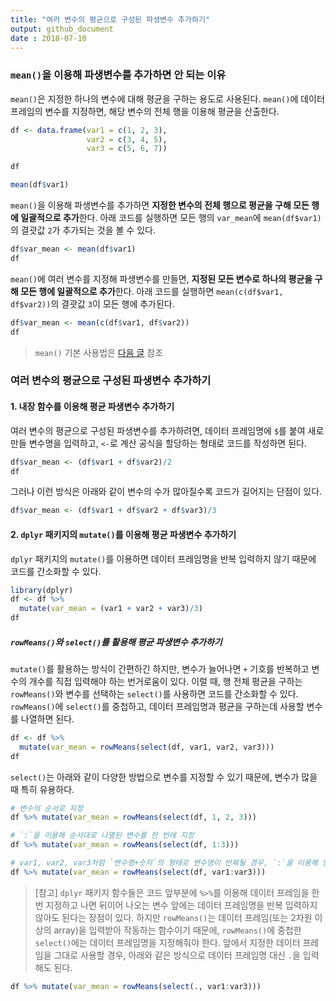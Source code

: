 ```yaml
---
title: "여러 변수의 평균으로 구성된 파생변수 추가하기"
output: github_document
date : 2018-07-10
---
```


### `mean()`을 이용해 파생변수를 추가하면 안 되는 이유

`mean()`은 지정한 하나의 변수에 대해 평균을 구하는 용도로 사용된다. `mean()`에 데이터 프레임의 변수를 지정하면, 해당 변수의 전체 행을 이용해 평균을 산출한다.

```r
df <- data.frame(var1 = c(1, 2, 3),
                 var2 = c(3, 4, 5),
                 var3 = c(5, 6, 7))

df

mean(df$var1)
```

`mean()`을 이용해 파생변수를 추가하면 **지정한 변수의 전체 행으로 평균을 구해 모든 행에 일괄적으로 추가**한다. 아래 코드를 실행하면 모든 행의 `var_mean`에 `mean(df$var1)`의 결괏값 `2`가 추가되는 것을 볼 수 있다.

```r
df$var_mean <- mean(df$var1)
df
```

`mean()`에 여러 변수를 지정해 파생변수를 만들면, **지정된 모든 변수로 하나의 평균을 구해 모든 행에 일괄적으로 추가**한다. 아래 코드를 실행하면 `mean(c(df$var1, df$var2))`의 결괏값 `3`이 모든 행에 추가된다.

```r
df$var_mean <- mean(c(df$var1, df$var2))
df
```

> `mean()` 기본 사용법은 [다음 글](https://github.com/youngwoos/RStudy/blob/master/mean.md) 참조


### 여러 변수의 평균으로 구성된 파생변수 추가하기

#### 1. 내장 함수를 이용해 평균 파생변수 추가하기

여러 변수의 평균으로 구성된 파생변수를 추가하려면, 데이터 프레임명에 `$`를 붙여 새로 만들 변수명을 입력하고, `<-`로 계산 공식을 할당하는 형태로 코드를 작성하면 된다.
```r
df$var_mean <- (df$var1 + df$var2)/2
df
```

그러나 이런 방식은 아래와 같이 변수의 수가 많아질수록 코드가 길어지는 단점이 있다.
```r
df$var_mean <- (df$var1 + df$var2 + df$var3)/3
```


#### 2. `dplyr` 패키지의 `mutate()`를 이용해 평균 파생변수 추가하기

`dplyr` 패키지의 `mutate()`를 이용하면 데이터 프레임명을 반복 입력하지 않기 때문에 코드를 간소화할 수 있다.

```r
library(dplyr)
df <- df %>% 
  mutate(var_mean = (var1 + var2 + var3)/3)
df
```


##### `rowMeans()`와 `select()`를 활용해 평균 파생변수 추가하기

`mutate()`를 활용하는 방식이 간편하긴 하지만, 변수가 늘어나면 `+` 기호를 반복하고 변수의 개수를 직접 입력해야 하는 번거로움이 있다. 이럴 때, 행 전체 평균을 구하는 `rowMeans()`와 변수를 선택하는 `select()`를 사용하면 코드를 간소화할 수 있다. `rowMeans()`에 `select()`를 중첩하고, 데이터 프레임명과 평균을 구하는데 사용할 변수를 나열하면 된다.
```r
df <- df %>% 
  mutate(var_mean = rowMeans(select(df, var1, var2, var3)))
df
```

`select()`는 아래와 같이 다양한 방법으로 변수를 지정할 수 있기 때문에, 변수가 많을 때 특히 유용하다.

```r

# 변수의 순서로 지정
df %>% mutate(var_mean = rowMeans(select(df, 1, 2, 3))) 

# `:`을 이용해 순서대로 나열된 변수를 한 번에 지정
df %>% mutate(var_mean = rowMeans(select(df, 1:3)))

# var1, var2, var3처럼 `변수명+숫자`의 형태로 변수명이 반복될 경우, `:`을 이용해 연속된 변수를 한 번에 지정
df %>% mutate(var_mean = rowMeans(select(df, var1:var3))) 
```

> [참고] `dplyr` 패키지 함수들은 코드 앞부분에 `%>%`를 이용해 데이터 프레임을 한번 지정하고 나면 뒤이어 나오는 변수 앞에는 데이터 프레임명을 반복 입력하지 않아도 된다는 장점이 있다. 하지만 `rowMeans()`는 데이터 프레임(또는 2차원 이상의 array)을 입력받아 작동하는 함수이기 때문에, `rowMeans()`에 중첩한 `select()`에는 데이터 프레임명을 지정해줘야 한다. 앞에서 지정한 데이터 프레임을 그대로 사용할 경우, 아래와 같은 방식으로 데이터 프레임명 대신 `.`을 입력해도 된다.

```r
df %>% mutate(var_mean = rowMeans(select(., var1:var3)))
```



